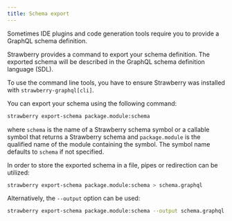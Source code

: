 ```yaml
---
title: Schema export
---
```



Sometimes IDE plugins and code generation tools require you to provide a GraphQL
schema definition.

Strawberry provides a command to export your schema definition. The exported
schema will be described in the GraphQL schema definition language (SDL).

To use the command line tools, you have to ensure Strawberry was installed with
`strawberry-graphql[cli]`.

You can export your schema using the following command:

```bash
strawberry export-schema package.module:schema
```

where `schema` is the name of a Strawberry schema symbol or a callable symbol
that returns a Strawberry schema and `package.module` is the qualified name of
the module containing the symbol. The symbol name defaults to `schema` if not
specified.

In order to store the exported schema in a file, pipes or redirection can be
utilized:

```bash
strawberry export-schema package.module:schema > schema.graphql
```

Alternatively, the `--output` option can be used:

```bash
strawberry export-schema package.module:schema --output schema.graphql
```
